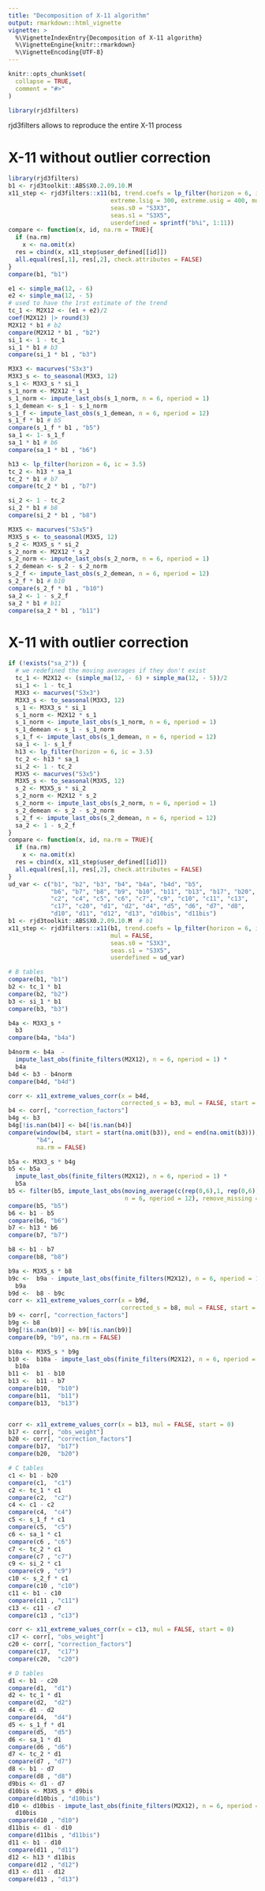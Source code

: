 ```yaml
---
title: "Decomposition of X-11 algorithm"
output: rmarkdown::html_vignette
vignette: >
  %\VignetteIndexEntry{Decomposition of X-11 algorithm}
  %\VignetteEngine{knitr::rmarkdown}
  %\VignetteEncoding{UTF-8}
---
```


```r
knitr::opts_chunk$set(
  collapse = TRUE,
  comment = "#>"
)
```

```r
library(rjd3filters)
```

rjd3filters allows to reproduce the entire X-11 process

# X-11 without outlier correction

```r
library(rjd3filters)
b1 <- rjd3toolkit::ABS$X0.2.09.10.M 
x11_step <- rjd3filters::x11(b1, trend.coefs = lp_filter(horizon = 6, ic = 3.5),
                             extreme.lsig = 300, extreme.usig = 400, mul = FALSE,
                             seas.s0 = "S3X3",
                             seas.s1 = "S3X5",
                             userdefined = sprintf("b%i", 1:11))
compare <- function(x, id, na.rm = TRUE){
  if (na.rm)
    x <- na.omit(x)
  res = cbind(x, x11_step$user_defined[[id]])
  all.equal(res[,1], res[,2], check.attributes = FALSE)
}
compare(b1, "b1")

e1 <- simple_ma(12, - 6)
e2 <- simple_ma(12, - 5)
# used to have the 1rst estimate of the trend
tc_1 <- M2X12 <- (e1 + e2)/2
coef(M2X12) |> round(3)
M2X12 * b1 # b2
compare(M2X12 * b1 , "b2")
si_1 <- 1 - tc_1
si_1 * b1 # b3
compare(si_1 * b1 , "b3")

M3X3 <- macurves("S3x3")
M3X3_s <- to_seasonal(M3X3, 12)
s_1 <- M3X3_s * si_1
s_1_norm <- M2X12 * s_1
s_1_norm <- impute_last_obs(s_1_norm, n = 6, nperiod = 1)
s_1_demean <- s_1 - s_1_norm
s_1_f <- impute_last_obs(s_1_demean, n = 6, nperiod = 12)
s_1_f * b1 # b5
compare(s_1_f * b1 , "b5")
sa_1 <- 1- s_1_f
sa_1 * b1 # b6
compare(sa_1 * b1 , "b6")

h13 <- lp_filter(horizon = 6, ic = 3.5)
tc_2 <- h13 * sa_1
tc_2 * b1 # b7
compare(tc_2 * b1 , "b7")

si_2 <- 1 - tc_2
si_2 * b1 # b8
compare(si_2 * b1 , "b8")

M3X5 <- macurves("S3x5")
M3X5_s <- to_seasonal(M3X5, 12)
s_2 <- M3X5_s * si_2
s_2_norm <- M2X12 * s_2
s_2_norm <- impute_last_obs(s_2_norm, n = 6, nperiod = 1)
s_2_demean <- s_2 - s_2_norm
s_2_f <- impute_last_obs(s_2_demean, n = 6, nperiod = 12)
s_2_f * b1 # b10
compare(s_2_f * b1 , "b10")
sa_2 <- 1 - s_2_f
sa_2 * b1 # b11
compare(sa_2 * b1 , "b11")
```

# X-11 with outlier correction

```r
if (!exists("sa_2")) {
  # we redefined the moving averages if they don't exist
  tc_1 <- M2X12 <- (simple_ma(12, - 6) + simple_ma(12, - 5))/2
  si_1 <- 1 - tc_1
  M3X3 <- macurves("S3x3")
  M3X3_s <- to_seasonal(M3X3, 12)
  s_1 <- M3X3_s * si_1
  s_1_norm <- M2X12 * s_1
  s_1_norm <- impute_last_obs(s_1_norm, n = 6, nperiod = 1)
  s_1_demean <- s_1 - s_1_norm
  s_1_f <- impute_last_obs(s_1_demean, n = 6, nperiod = 12)
  sa_1 <- 1- s_1_f
  h13 <- lp_filter(horizon = 6, ic = 3.5)
  tc_2 <- h13 * sa_1
  si_2 <- 1 - tc_2
  M3X5 <- macurves("S3x5")
  M3X5_s <- to_seasonal(M3X5, 12)
  s_2 <- M3X5_s * si_2
  s_2_norm <- M2X12 * s_2
  s_2_norm <- impute_last_obs(s_2_norm, n = 6, nperiod = 1)
  s_2_demean <- s_2 - s_2_norm
  s_2_f <- impute_last_obs(s_2_demean, n = 6, nperiod = 12)
  sa_2 <- 1 - s_2_f
}
compare <- function(x, id, na.rm = TRUE){
  if (na.rm)
    x <- na.omit(x)
  res = cbind(x, x11_step$user_defined[[id]])
  all.equal(res[,1], res[,2], check.attributes = FALSE)
}
ud_var <- c("b1", "b2", "b3", "b4", "b4a", "b4d", "b5", 
            "b6", "b7", "b8", "b9", "b10", "b11", "b13", "b17", "b20", "c1", 
            "c2", "c4", "c5", "c6", "c7", "c9", "c10", "c11", "c13", 
            "c17", "c20", "d1", "d2", "d4", "d5", "d6", "d7", "d8", 
            "d10", "d11", "d12", "d13", "d10bis", "d11bis")
b1 <- rjd3toolkit::ABS$X0.2.09.10.M  # b1
x11_step <- rjd3filters::x11(b1, trend.coefs = lp_filter(horizon = 6, ic = 3.5),
                             mul = FALSE,
                             seas.s0 = "S3X3",
                             seas.s1 = "S3X5",
                             userdefined = ud_var)

# B tables
compare(b1, "b1")
b2 <- tc_1 * b1
compare(b2, "b2")
b3 <- si_1 * b1
compare(b3, "b3")

b4a <- M3X3_s * 
  b3
compare(b4a, "b4a")

b4norm <- b4a  - 
  impute_last_obs(finite_filters(M2X12), n = 6, nperiod = 1) * 
  b4a 
b4d <- b3 - b4norm
compare(b4d, "b4d")

corr <- x11_extreme_values_corr(x = b4d,
                                corrected_s = b3, mul = FALSE, start = 6)
b4 <- corr[, "correction_factors"]
b4g <- b3
b4g[!is.nan(b4)] <- b4[!is.nan(b4)]
compare(window(b4, start = start(na.omit(b3)), end = end(na.omit(b3))),
        "b4",
        na.rm = FALSE)

b5a <- M3X3_s * b4g
b5 <- b5a  - 
  impute_last_obs(finite_filters(M2X12), n = 6, nperiod = 1) * 
  b5a 
b5 <- filter(b5, impute_last_obs(moving_average(c(rep(0,6),1, rep(0,6)), lags = -6),
                                 n = 6, nperiod = 12), remove_missing = FALSE)
compare(b5, "b5")
b6 <- b1 - b5
compare(b6, "b6")
b7 <- h13 * b6
compare(b7, "b7")

b8 <- b1 - b7
compare(b8, "b8")

b9a <- M3X5_s * b8
b9c <-  b9a - impute_last_obs(finite_filters(M2X12), n = 6, nperiod = 1) * 
  b9a 
b9d <-  b8 - b9c
corr <- x11_extreme_values_corr(x = b9d,
                                corrected_s = b8, mul = FALSE, start = 0)
b9 <- corr[, "correction_factors"]
b9g <- b8
b9g[!is.nan(b9)] <- b9[!is.nan(b9)]
compare(b9, "b9", na.rm = FALSE)

b10a <- M3X5_s * b9g
b10 <-  b10a - impute_last_obs(finite_filters(M2X12), n = 6, nperiod = 1) * 
  b10a 
b11 <-  b1 - b10
b13 <-  b11 - b7
compare(b10,  "b10")
compare(b11,  "b11")
compare(b13,  "b13")


corr <- x11_extreme_values_corr(x = b13, mul = FALSE, start = 0)
b17 <- corr[, "obs_weight"]
b20 <- corr[, "correction_factors"]
compare(b17,  "b17")
compare(b20,  "b20")

# C tables
c1 <- b1 - b20
compare(c1,  "c1")
c2 <- tc_1 * c1
compare(c2,  "c2")
c4 <- c1 - c2
compare(c4,  "c4")
c5 <- s_1_f * c1
compare(c5,  "c5")
c6 <- sa_1 * c1
compare(c6 , "c6")
c7 <- tc_2 * c1
compare(c7 , "c7")
c9 <- si_2 * c1
compare(c9 , "c9")
c10 <- s_2_f * c1
compare(c10 , "c10")
c11 <- b1 - c10
compare(c11 , "c11")
c13 <- c11 - c7
compare(c13 , "c13")

corr <- x11_extreme_values_corr(x = c13, mul = FALSE, start = 0)
c17 <- corr[, "obs_weight"]
c20 <- corr[, "correction_factors"]
compare(c17,  "c17")
compare(c20,  "c20")

# D tables
d1 <- b1 - c20
compare(d1,  "d1")
d2 <- tc_1 * d1
compare(d2,  "d2")
d4 <- d1 - d2
compare(d4,  "d4")
d5 <- s_1_f * d1
compare(d5,  "d5")
d6 <- sa_1 * d1
compare(d6 , "d6")
d7 <- tc_2 * d1
compare(d7 , "d7")
d8 <- b1 - d7
compare(d8 , "d8")
d9bis <- d1 - d7
d10bis <- M3X5_s * d9bis
compare(d10bis , "d10bis")
d10 <- d10bis - impute_last_obs(finite_filters(M2X12), n = 6, nperiod = 1) * 
  d10bis 
compare(d10 , "d10")
d11bis <- d1 - d10
compare(d11bis , "d11bis")
d11 <- b1 - d10
compare(d11 , "d11")
d12 <- h13 * d11bis
compare(d12 , "d12")
d13 <- d11 - d12
compare(d13 , "d13")
```


